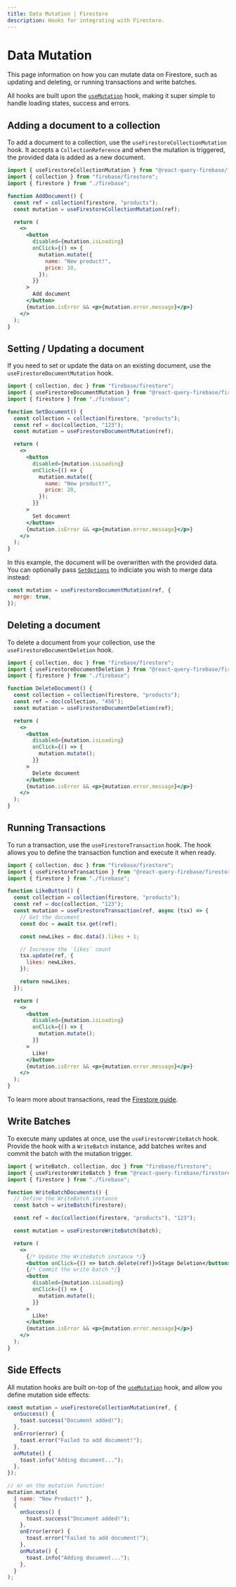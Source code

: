 ```yaml
---
title: Data Mutation | Firestore
description: Hooks for integrating with Firestore.
---
```


# Data Mutation

This page information on how you can mutate data on Firestore, such as
updating and deleting, or running transactions and write batches.

All hooks are built upon the [`useMutation`](https://react-query.tanstack.com/reference/useMutation)
hook, making it super simple to handle loading states, success and errors.

## Adding a document to a collection

To add a document to a collection, use the `useFirestoreCollectionMutation` hook.
It accepts a `CollectionReference` and when the mutation is triggered, the provided
data is added as a new document.

```jsx
import { useFirestoreCollectionMutation } from "@react-query-firebase/firestore";
import { collection } from "firebase/firestore";
import { firestore } from "./firebase";

function AddDocument() {
  const ref = collection(firestore, "products");
  const mutation = useFirestoreCollectionMutation(ref);

  return (
    <>
      <button
        disabled={mutation.isLoading}
        onClick={() => {
          mutation.mutate({
            name: "New product!",
            price: 10,
          });
        }}
      >
        Add document
      </button>
      {mutation.isError && <p>{mutation.error.message}</p>}
    </>
  );
}
```

## Setting / Updating a document

If you need to set or update the data on an existing document, use
the `useFirestoreDocumentMutation` hook.

```jsx
import { collection, doc } from "firebase/firestore";
import { useFirestoreDocumentMutation } from "@react-query-firebase/firestore";
import { firestore } from "./firebase";

function SetDocument() {
  const collection = collection(firestore, "products");
  const ref = doc(collection, "123");
  const mutation = useFirestoreDocumentMutation(ref);

  return (
    <>
      <button
        disabled={mutation.isLoading}
        onClick={() => {
          mutation.mutate({
            name: "New product!",
            price: 20,
          });
        }}
      >
        Set document
      </button>
      {mutation.isError && <p>{mutation.error.message}</p>}
    </>
  );
}
```

In this example, the document will be overwritten with the provided data.
You can optionally pass [`SetOptions`](https://firebase.google.com/docs/reference/js/firestore_.md#setoptions)
to indiciate you wish to merge data instead:

```js
const mutation = useFirestoreDocumentMutation(ref, {
  merge: true,
});
```

## Deleting a document

To delete a document from your collection, use the `useFirestoreDocumentDeletion` hook.

```jsx
import { collection, doc } from "firebase/firestore";
import { useFirestoreDocumentDeletion } from "@react-query-firebase/firestore";
import { firestore } from "./firebase";

function DeleteDocument() {
  const collection = collection(firestore, "products");
  const ref = doc(collection, "456");
  const mutation = useFirestoreDocumentDeletion(ref);

  return (
    <>
      <button
        disabled={mutation.isLoading}
        onClick={() => {
          mutation.mutate();
        }}
      >
        Delete document
      </button>
      {mutation.isError && <p>{mutation.error.message}</p>}
    </>
  );
}
```

## Running Transactions

To run a transaction, use the `useFirestoreTransaction` hook. The hook
allows you to define the transaction function and execute it when ready.

```jsx
import { collection, doc } from "firebase/firestore";
import { useFirestoreTransaction } from "@react-query-firebase/firestore";
import { firestore } from "./firebase";

function LikeButton() {
  const collection = collection(firestore, "products");
  const ref = doc(collection, "123");
  const mutation = useFirestoreTransaction(ref, async (tsx) => {
    // Get the document
    const doc = await tsx.get(ref);

    const newLikes = doc.data().likes + 1;

    // Increase the `likes` count
    tsx.update(ref, {
      likes: newLikes,
    });

    return newLikes;
  });

  return (
    <>
      <button
        disabled={mutation.isLoading}
        onClick={() => {
          mutation.mutate();
        }}
      >
        Like!
      </button>
      {mutation.isError && <p>{mutation.error.message}</p>}
    </>
  );
}
```

To learn more about transactions, read the [Firestore guide](https://firebase.google.com/docs/firestore/manage-data/transactions#transactions).

## Write Batches

To execute many updates at once, use the `useFirestoreWriteBatch` hook.
Provide the hook with a `WriteBatch` instance, add batches writes and commit
the batch with the mutation trigger.

```jsx
import { writeBatch, collection, doc } from "firebase/firestore";
import { useFirestoreWriteBatch } from "@react-query-firebase/firestore";
import { firestore } from "./firebase";

function WriteBatchDocuments() {
  // Define the WriteBatch instance
  const batch = writeBatch(firestore);

  const ref = doc(collection(firestore, "products"), "123");

  const mutation = useFirestoreWriteBatch(batch);

  return (
    <>
      {/* Update the WriteBatch instance */}
      <button onClick={() => batch.delete(ref)}>Stage Deletion</button>
      {/* Commit the write batch */}
      <button
        disabled={mutation.isLoading}
        onClick={() => {
          mutation.mutate();
        }}
      >
        Like!
      </button>
      {mutation.isError && <p>{mutation.error.message}</p>}
    </>
  );
}
```

## Side Effects

All mutation hooks are built on-top of the [`useMutation`](https://react-query.tanstack.com/reference/useMutation) hook,
and allow you define mutation side effects:

```js
const mutation = useFirestoreCollectionMutation(ref, {
  onSuccess() {
    toast.success("Document added!");
  },
  onError(error) {
    toast.error("Failed to add document!");
  },
  onMutate() {
    toast.info("Adding document...");
  },
});

// or on the mutation function!
mutation.mutate(
  { name: "New Product!" },
  {
    onSuccess() {
      toast.success("Document added!");
    },
    onError(error) {
      toast.error("Failed to add document!");
    },
    onMutate() {
      toast.info("Adding document...");
    },
  }
);
```
